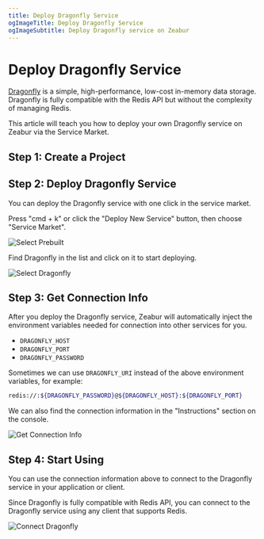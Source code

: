 ```yaml
---
title: Deploy Dragonfly Service
ogImageTitle: Deploy Dragonfly Service
ogImageSubtitle: Deploy Dragonfly service on Zeabur
---
```


# Deploy Dragonfly Service

<WorkingInProgress />

[Dragonfly](https://www.dragonflydb.io/) is a simple, high-performance, low-cost in-memory data storage. Dragonfly is fully compatible with the Redis API but without the complexity of managing Redis.

This article will teach you how to deploy your own Dragonfly service on Zeabur via the Service Market.

## Step 1: Create a Project

<CreateProject />

## Step 2: Deploy Dragonfly Service

You can deploy the Dragonfly service with one click in the service market.

Press "cmd + k" or click the "Deploy New Service" button, then choose "Service Market".

![Select Prebuilt](/deploy/common/select-prebuilt-service.en-US.png)

Find Dragonfly in the list and click on it to start deploying.

![Select Dragonfly](/databases/dragonfly/deploy-dragonfly.en-US.png)

## Step 3: Get Connection Info

After you deploy the Dragonfly service, Zeabur will automatically inject the environment variables needed for connection into other services for you.

- `DRAGONFLY_HOST`
- `DRAGONFLY_PORT`
- `DRAGONFLY_PASSWORD`

Sometimes we can use `DRAGONFLY_URI` instead of the above environment variables, for example:

```bash
redis://:${DRAGONFLY_PASSWORD}@${DRAGONFLY_HOST}:${DRAGONFLY_PORT}
```

We can also find the connection information in the "Instructions" section on the console.

![Get Connection Info](/databases/dragonfly/connection-dragonfly.en-US.png)

## Step 4: Start Using

You can use the connection information above to connect to the Dragonfly service in your application or client.

Since Dragonfly is fully compatible with Redis API, you can connect to the Dragonfly service using any client that supports Redis.

![Connect Dragonfly](/databases/dragonfly/client-dragonfly.en-US.png)
